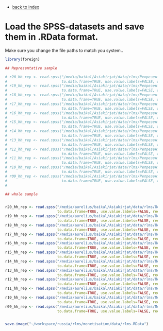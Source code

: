 - [back to index](index.html)

# Load the SPSS-datasets and save them in .RData format.

Make sure you change the file paths to match you system..


```r
library(foreign)

## Representative sample

# r20_hh_rep <- read.spss("/media/baikal/Asiakirjat/data/rlms/Репрезентативная выборка/20-я волна/ДОМОХОЗЯЙСТВА/r20h_os23c.sav", 
#                         to.data.frame=TRUE, use.value.labels=FALSE, reencode="UTF8")
# r19_hh_rep <- read.spss("/media/baikal/Asiakirjat/data/rlms/Репрезентативная выборка/19-я волна/ДОМОХОЗЯЙСТВА/r19h_os23a.sav", 
#                         to.data.frame=TRUE, use.value.labels=FALSE, reencode="UTF8")
# r18_hh_rep <- read.spss("/media/baikal/Asiakirjat/data/rlms/Репрезентативная выборка/18-я волна/ДОМОХОЗЯЙСТВА/r18h_os23.sav", 
#                         to.data.frame=TRUE, use.value.labels=FALSE, reencode="UTF8")
# r17_hh_rep <- read.spss("/media/baikal/Asiakirjat/data/rlms/Репрезентативная выборка/17-я волна/ДОМОХОЗЯЙСТВА/r17h_os23.sav", 
#                         to.data.frame=TRUE, use.value.labels=FALSE, reencode="UTF8")
# r16_hh_rep <- read.spss("/media/baikal/Asiakirjat/data/rlms/Репрезентативная выборка/16-я волна/ДОМОХОЗЯЙСТВА/r16h_os23.sav", 
#                         to.data.frame=TRUE, use.value.labels=FALSE, reencode="UTF8")
# r15_hh_rep <- read.spss("/media/baikal/Asiakirjat/data/rlms/Репрезентативная выборка/15-я волна/ДОМОХОЗЯЙСТВА/r15h_os23.sav", 
#                         to.data.frame=TRUE, use.value.labels=FALSE, reencode="UTF8")
# r14_hh_rep <- read.spss("/media/baikal/Asiakirjat/data/rlms/Репрезентативная выборка/14-я волна/ДОМОХОЗЯЙСТВА/r14h_os23.sav", 
#                         to.data.frame=TRUE, use.value.labels=FALSE, reencode="UTF8")
# r13_hh_rep <- read.spss("/media/baikal/Asiakirjat/data/rlms/Репрезентативная выборка/13-я волна/ДОМОХОЗЯЙСТВА/r13h_os23.sav", 
#                         to.data.frame=TRUE, use.value.labels=FALSE, reencode="UTF8")
# r12_hh_rep <- read.spss("/media/baikal/Asiakirjat/data/rlms/Репрезентативная выборка/12-я волна/ДОМОХОЗЯЙСТВА/r12h_os23.sav", 
#                         to.data.frame=TRUE, use.value.labels=FALSE, reencode="UTF8")
# r11_hh_rep <- read.spss("/media/baikal/Asiakirjat/data/rlms/Репрезентативная выборка/11-я волна/ДОМОХОЗЯЙСТВА/r11h_os23.sav", 
#                         to.data.frame=TRUE, use.value.labels=FALSE, reencode="UTF8")
# r10_hh_rep <- read.spss("/media/baikal/Asiakirjat/data/rlms/Репрезентативная выборка/10-я волна/ДОМОХОЗЯЙСТВА/r10h_os23.sav", 
#                         to.data.frame=TRUE, use.value.labels=FALSE, reencode="UTF8")
# r09_hh_rep <- read.spss("/media/baikal/Asiakirjat/data/rlms/Репрезентативная выборка/9-я волна/ДОМОХОЗЯЙСТВА/r09h_os23.sav", 
#                         to.data.frame=TRUE, use.value.labels=FALSE, reencode="UTF8")
# 

## whole sample


r20_hh_rep <- read.spss("/media/aurelius/baikal/Asiakirjat/data/rlms/Полная выборка/20-я волна/ДОМОХОЗЯЙСТВА/r20hall23c.sav", 
                        to.data.frame=TRUE, use.value.labels=FALSE, reencode="UTF8")
r19_hh_rep <- read.spss("/media/aurelius/baikal/Asiakirjat/data/rlms/Полная выборка/19-я волна/ДОМОХОЗЯЙСТВА/r19hall23e.sav", 
                        to.data.frame=TRUE, use.value.labels=FALSE, reencode="UTF8")
r18_hh_rep <- read.spss("/media/aurelius/baikal/Asiakirjat/data/rlms/Полная выборка/18-я волна/ДОМОХОЗЯЙСТВА/r18hall23.sav", 
                        to.data.frame=TRUE, use.value.labels=FALSE, reencode="UTF8")
r17_hh_rep <- read.spss("/media/aurelius/baikal/Asiakirjat/data/rlms/Полная выборка/17-я волна/ДОМОХОЗЯЙСТВА/r17hall23.sav", 
                        to.data.frame=TRUE, use.value.labels=FALSE, reencode="UTF8")
r16_hh_rep <- read.spss("/media/aurelius/baikal/Asiakirjat/data/rlms/Полная выборка/16-я волна/ДОМОХОЗЯЙСТВА/r16hall23.sav", 
                        to.data.frame=TRUE, use.value.labels=FALSE, reencode="UTF8")
r15_hh_rep <- read.spss("/media/aurelius/baikal/Asiakirjat/data/rlms/Полная выборка/15-я волна/ДОМОХОЗЯЙСТВА/r15hall23.sav", 
                        to.data.frame=TRUE, use.value.labels=FALSE, reencode="UTF8")
r14_hh_rep <- read.spss("/media/aurelius/baikal/Asiakirjat/data/rlms/Полная выборка/14-я волна/ДОМОХОЗЯЙСТВА/r14hall23.sav", 
                        to.data.frame=TRUE, use.value.labels=FALSE, reencode="UTF8")
r13_hh_rep <- read.spss("/media/aurelius/baikal/Asiakirjat/data/rlms/Полная выборка/13-я волна/ДОМОХОЗЯЙСТВА/r13hall23.sav", 
                        to.data.frame=TRUE, use.value.labels=FALSE, reencode="UTF8")
r12_hh_rep <- read.spss("/media/aurelius/baikal/Asiakirjat/data/rlms/Полная выборка/12-я волна/ДОМОХОЗЯЙСТВА/r12hall23.sav", 
                        to.data.frame=TRUE, use.value.labels=FALSE, reencode="UTF8")
r11_hh_rep <- read.spss("/media/aurelius/baikal/Asiakirjat/data/rlms/Полная выборка/11-я волна/ДОМОХОЗЯЙСТВА/r11hall23.sav", 
                        to.data.frame=TRUE, use.value.labels=FALSE, reencode="UTF8")
r10_hh_rep <- read.spss("/media/aurelius/baikal/Asiakirjat/data/rlms/Полная выборка/10-я волна/ДОМОХОЗЯЙСТВА/r10hall23.sav", 
                        to.data.frame=TRUE, use.value.labels=FALSE, reencode="UTF8")
r09_hh_rep <- read.spss("/media/aurelius/baikal/Asiakirjat/data/rlms/Полная выборка/9-я волна/ДОМОХОЗЯЙСТВА/r09hall23.sav", 
                        to.data.frame=TRUE, use.value.labels=FALSE, reencode="UTF8")


save.image("~/workspace/russia/rlms/monetisation/data/rlms.RData")
```
